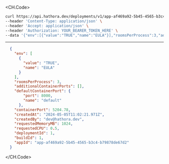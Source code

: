 
<CH.Code>
```bash Example Request
curl https://api.hathora.dev/deployments/v1/app-af469a92-5b45-4565-b3c4-b79878de67d2/create/1 \
--header 'Content-Type: application/json' \
--header 'Accept: application/json' \
--header 'Authorization: YOUR_BEARER_TOKEN_HERE' \
--data '{"env":[{"value":"TRUE","name":"EULA"}],"roomsPerProcess":3,"additionalContainerPorts":[{"port":8000,"name":"default"}],"containerPort":4000}'
```
---

```json Example Response
  {
    "env": [
      {
        "value": "TRUE",
        "name": "EULA"
      }
    ],
    "roomsPerProcess": 3,
    "additionalContainerPorts": [],
    "defaultContainerPort": {
        "port": 8000,
        "name": "default"
      },
    "containerPort": 5204.78,
    "createdAt": "2024-05-05T11:02:21.971Z",
    "createdBy": "dev@hathora.dev",
    "requestedMemoryMB": 1024,
    "requestedCPU": 0.5,
    "deploymentId": 1,
    "buildId": 1,
    "appId": "app-af469a92-5b45-4565-b3c4-b79878de67d2"
  }
```
</CH.Code>
